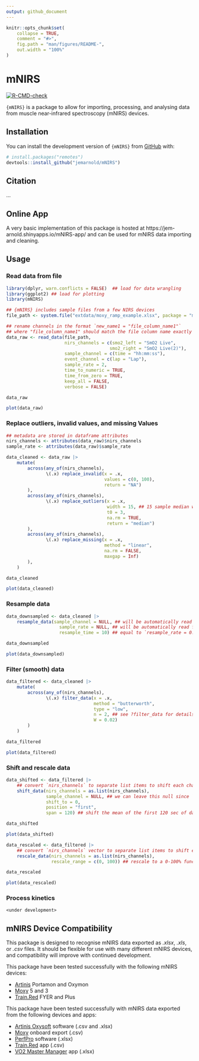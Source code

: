 ```yaml
---
output: github_document
---
```


<!-- README.md is generated from README.Rmd. Please edit that file -->

```r
knitr::opts_chunk$set(
    collapse = TRUE,
    comment = "#>",
    fig.path = "man/figures/README-",
    out.width = "100%"
)
```

# mNIRS 
<!-- # mNIRS <img src='man/figures/logo.png' align="right" height="240" /> -->

<!-- badges: start -->
[![R-CMD-check](https://github.com/jemarnold/mNIRS/actions/workflows/R-CMD-check.yaml/badge.svg)](https://github.com/jemarnold/mNIRS/actions/workflows/R-CMD-check.yaml)
<!-- badges: end -->

`{mNIRS}` is a package to allow for importing, processing, and analysing data 
from muscle near-infrared spectroscopy (mNIRS) devices.

## Installation

You can install the development version of `{mNIRS}` from
[GitHub](https://github.com/jemarnold/mNIRS) with:

``` r
# install.packages("remotes")
devtools::install_github("jemarnold/mNIRS")
```

## Citation

...

## Online App

A very basic implementation of this package is hosted at https://jem-arnold.shinyapps.io/mNIRS-app/
and can be used for mNIRS data importing and cleaning.

## Usage

### Read data from file

```r

library(dplyr, warn.conflicts = FALSE)  ## load for data wrangling
library(ggplot2) ## load for plotting
library(mNIRS)

## {mNIRS} includes sample files from a few NIRS devices
file_path <- system.file("extdata/moxy_ramp_example.xlsx", package = "mNIRS")

## rename channels in the format `new_name1 = "file_column_name1"`
## where "file_column_name1" should match the file column name exactly
data_raw <- read_data(file_path,
                      nirs_channels = c(smo2_left = "SmO2 Live",
                                       smo2_right = "SmO2 Live(2)"),
                      sample_channel = c(time = "hh:mm:ss"),
                      event_channel = c(lap = "Lap"),
                      sample_rate = 2,
                      time_to_numeric = TRUE,
                      time_from_zero = TRUE,
                      keep_all = FALSE,
                      verbose = FALSE)

data_raw

plot(data_raw)
```


### Replace outliers, invalid values, and missing Values

```r

## metadata are stored in dataframe attributes
nirs_channels <- attributes(data_raw)$nirs_channels
sample_rate <- attributes(data_raw)$sample_rate

data_cleaned <- data_raw |> 
    mutate(
        across(any_of(nirs_channels), 
               \(.x) replace_invalid(x = .x,
                                     values = c(0, 100),
                                     return = "NA")
        ),
        across(any_of(nirs_channels), 
               \(.x) replace_outliers(x = .x,
                                      width = 15, ## 15 sample median window
                                      t0 = 3,
                                      na.rm = TRUE,
                                      return = "median")
        ),
        across(any_of(nirs_channels), 
               \(.x) replace_missing(x = .x,
                                     method = "linear",
                                     na.rm = FALSE,
                                     maxgap = Inf)
        ),
    )

data_cleaned

plot(data_cleaned)
```


### Resample data

```r

data_downsampled <- data_cleaned |> 
    resample_data(sample_channel = NULL, ## will be automatically read from metadata
                    sample_rate = NULL, ## will be automatically read from metadata
                    resample_time = 10) ## equal to `resample_rate = 0.1`

data_downsampled

plot(data_downsampled)
```


### Filter (smooth) data

```r
data_filtered <- data_cleaned |> 
    mutate(
        across(any_of(nirs_channels),
               \(.x) filter_data(x = .x,
                                 method = "butterworth",
                                 type = "low",
                                 n = 2, ## see ?filter_data for details on filter parameters
                                 W = 0.02)
        )
    )

data_filtered

plot(data_filtered)
```


### Shift and rescale data

```r
data_shifted <- data_filtered |> 
    ## convert `nirs_channels` to separate list items to shift each channel separately
    shift_data(nirs_channels = as.list(nirs_channels),
               sample_channel = NULL, ## we can leave this null since `sample_channel` is in our metadata
               shift_to = 0,
               position = "first",
               span = 120) ## shift the mean of the first 120 sec of data to zero

data_shifted

plot(data_shifted)
```


```r
data_rescaled <- data_filtered |> 
    ## convert `nirs_channels` vector to separate list items to shift each channel separately
    rescale_data(nirs_channels = as.list(nirs_channels), 
                 rescale_range = c(0, 100)) ## rescale to a 0-100% functional exercise range

data_rescaled

plot(data_rescaled)
```


### Process kinetics

`<under development>`

## mNIRS Device Compatibility

This package is designed to recognise mNIRS data exported as *.xlsx*, *.xls*, 
or *.csv* files.
It should be flexible for use with many different mNIRS devices, and 
compatibility will improve with continued development.

This package have been tested successfully with the following mNIRS devices:

* [Artinis](https://www.artinis.com/nirs-devices) Portamon and Oxymon
* [Moxy](https://www.moxymonitor.com/) 5 and 3
* [Train.Red](https://train.red/) FYER and Plus

This package have been tested successfully with mNIRS data exported from the 
following devices and apps:

* [Artinis Oxysoft](https://www.artinis.com/oxysoft) software (.csv and .xlsx)
* [Moxy](https://www.moxymonitor.com/) onboard export (.csv)
* [PerfPro](https://perfprostudio.com/) software (.xlsx)
* [Train.Red](https://train.red/) app (.csv)
* [VO2 Master Manager](https://vo2master.com/features/) app (.xlsx)

